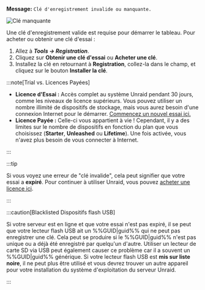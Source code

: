 **Message:**
`Clé d'enregistrement invalide ou manquante.`

![Clé manquante](/img/Invalidormissingkey.png)

Une clé d'enregistrement valide est requise pour démarrer le tableau. Pour acheter ou obtenir une clé d'essai :

1. Allez à ***Tools → Registration***.
2. Cliquez sur **Obtenir une clé d'essai** ou **Acheter une clé**.
3. Installez la clé en retournant à **Registration**, collez-la dans le champ, et cliquez sur le bouton **Installer la clé**.

:::note[Trial vs. Licences Payées]

- **Licence d'Essai :** Accès complet au système Unraid pendant 30 jours, comme les niveaux de licence supérieurs. Vous pouvez utiliser un nombre illimité de dispositifs de stockage, mais vous aurez besoin d'une connexion Internet pour le démarrer. [Commencez un nouvel essai ici.](https://unraid.net/getting-started)
- **Licence Payée :** Celle-ci vous appartient à vie ! Cependant, il y a des limites sur le nombre de dispositifs en fonction du plan que vous choisissez (**Starter**, **Unleashed** ou **Lifetime**). Une fois activée, vous n'avez plus besoin de vous connecter à Internet.

:::

:::tip

Si vous voyez une erreur de "clé invalide", cela peut signifier que votre essai a **expiré**. Pour continuer à utiliser Unraid, vous pouvez [acheter une licence ici](https://unraid.net/pricing).

:::

:::caution[Blacklisted Dispositifs flash USB]

Si votre serveur est en ligne et que votre essai n'est pas expiré, il se peut que votre lecteur flash USB ait un %%GUID|guid%% qui ne peut pas enregistrer une clé. Cela peut se produire si le %%GUID|guid%% n'est pas unique ou a déjà été enregistré par quelqu'un d'autre. Utiliser un lecteur de carte SD via USB peut également causer ce problème car il a souvent un %%GUID|guid%% générique. Si votre lecteur flash USB est **mis sur liste noire**, il ne peut plus être utilisé et vous devrez trouver un autre appareil pour votre installation du système d'exploitation du serveur Unraid.

:::
